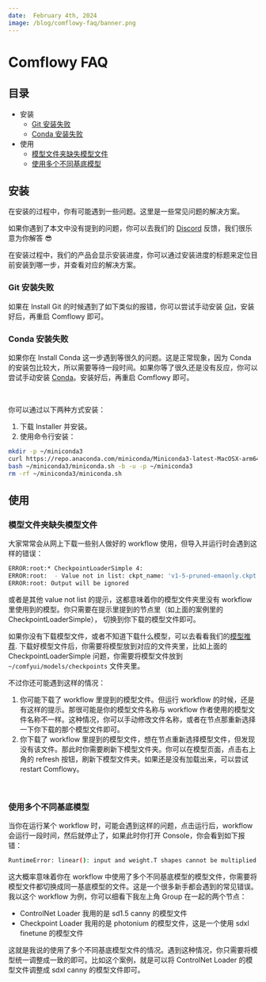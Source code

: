 ```yaml
---
date:  February 4th, 2024
image: /blog/comflowy-faq/banner.png
---
```


# Comflowy FAQ


## 目录

* 安装
  * [Git 安装失败](#git-安装失败)
  * [Conda 安装失败](#conda-安装失败)
* 使用
  * [模型文件夹缺失模型文件](#模型文件夹缺失模型文件)
  * [使用多个不同基底模型](#使用多个不同基底模型)

## 安装

在安装的过程中，你有可能遇到一些问题。这里是一些常见问题的解决方案。

如果你遇到了本文中没有提到的问题，你可以去我们的 [Discord](https://discord.gg/xqB9VyEX) 反馈，我们很乐意为你解答 😎

在安装过程中，我们的产品会显示安装进度，你可以通过安装进度的标题来定位目前安装到哪一步，并查看对应的解决方案。

### Git 安装失败

如果在 Install Git 的时候遇到了如下类似的报错，你可以尝试手动安装 [Git](https://git-scm.com/)，安装好后，再重启 Comflowy 即可。
<br/>
<PhotoProvider>
  <PhotoView src="/blog/comflowy-faq/001.png">
    <img src="/blog/comflowy-faq/001.png" alt="" className='rounded-lg'/>
  </PhotoView>
</PhotoProvider>

### Conda 安装失败

如果你在 Install Conda 这一步遇到等很久的问题。这是正常现象，因为 Conda 的安装包比较大，所以需要等待一段时间。如果你等了很久还是没有反应，你可以尝试手动安装 [Conda](https://docs.conda.io/projects/miniconda/en/latest/)。安装好后，再重启 Comflowy 即可。

<br/>
<PhotoProvider>
  <PhotoView src="/blog/comflowy-faq/002.png">
    <img src="/blog/comflowy-faq/002.png" alt="" className='rounded-lg'/>
  </PhotoView>
</PhotoProvider>

你可以通过以下两种方式安装：
1. 下载 Installer 并安装。
2. 使用命令行安装：

```bash
mkdir -p ~/miniconda3
curl https://repo.anaconda.com/miniconda/Miniconda3-latest-MacOSX-arm64.sh -o ~/miniconda3/miniconda.sh
bash ~/miniconda3/miniconda.sh -b -u -p ~/miniconda3
rm -rf ~/miniconda3/miniconda.sh
```

## 使用

### 模型文件夹缺失模型文件

大家常常会从网上下载一些别人做好的 workflow 使用，但导入并运行时会遇到这样的错误：

```bash
ERROR:root:* CheckpointLoaderSimple 4:
ERROR:root:  - Value not in list: ckpt_name: 'v1-5-pruned-emaonly.ckpt' not in (list of length 24)
ERROR:root: Output will be ignored
```

或者是其他 value not list 的提示，这都意味着你的模型文件夹里没有 workflow 里使用到的模型。你只需要在提示里提到的节点里（如上面的案例里的 CheckpointLoaderSimple），
切换到你下载的模型文件即可。

如果你没有下载模型文件，或者不知道下载什么模型，可以去看看我们的[模型推荐](../model). 下载好模型文件后，你需要将模型放到对应的文件夹里，比如上面的 CheckpointLoaderSimple 问题，你需要将模型文件放到 `~/comfyui/models/checkpoints` 文件夹里。

不过你还可能遇到这样的情况：
1. 你可能下载了 workflow 里提到的模型文件。但运行 workflow 的时候，还是有这样的提示。那很可能是你的模型文件名称与 workflow 作者使用的模型文件名称不一样。这种情况，你可以手动修改文件名称，或者在节点那重新选择一下你下载的那个模型文件即可。
2. 你下载了 workflow 里提到的模型文件，想在节点重新选择模型文件，但发现没有该文件。那此时你需要刷新下模型文件夹。你可以在模型页面，点击右上角的 refresh 按钮，刷新下模型文件夹。如果还是没有加载出来，可以尝试 restart Comflowy。

<br/>
<PhotoProvider>
  <PhotoView src="/blog/comflowy-faq/004.png">
    <img src="/blog/comflowy-faq/004.png" alt="" className='rounded-lg'/>
  </PhotoView>
</PhotoProvider>

### 使用多个不同基底模型

当你在运行某个 workflow 时，可能会遇到这样的问题，点击运行后，workflow 会运行一段时间，然后就停止了，如果此时你打开 Console，你会看到如下报错：

```bash
RuntimeError: linear(): input and weight.T shapes cannot be multiplied (154x2048 and 768x320)
```

这大概率意味着你在 workflow 中使用了多个不同基底模型的模型文件，你需要将模型文件都切换成同一基底模型的文件。这是一个很多新手都会遇到的常见错误。我以这个 workflow 为例，你可以细看下我左上角 Group 在一起的两个节点：

* ControlNet Loader 我用的是 sd1.5 canny 的模型文件
* Checkpoint Loader 我用的是 photonium 的模型文件，这是一个使用 sdxl finetune 的模型文件

这就是我说的使用了多个不同基底模型文件的情况。遇到这种情况，你只需要将模型统一调整成一致的即可。比如这个案例，就是可以将 ControlNet Loader 的模型文件调整成 sdxl canny 的模型文件即可。

<br/>
<PhotoProvider>
  <PhotoView src="/blog/comflowy-faq/003.png">
    <img src="/blog/comflowy-faq/003.png" alt="" className='rounded-lg'/>
  </PhotoView>
</PhotoProvider>